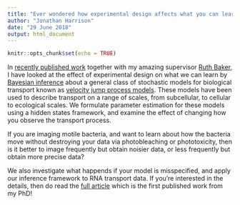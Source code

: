 ```yaml
---
title: "Ever wondered how experimental design affects what you can learn from an experiment?"
author: "Jonathan Harrison"
date: "29 June 2018"
output: html_document
---
```


```r
knitr::opts_chunk$set(echo = TRUE)
```


In [recently published work](http://journals.plos.org/ploscompbiol/article?id=10.1371/journal.pcbi.1006235) together with my amazing supervisor [Ruth Baker](http://www.iamruthbaker.com/), I have looked at the effect of experimental design on what we can learn by [Bayesian inference](https://en.wikipedia.org/wiki/Bayesian_inference) about a general class of stochastic models for biological transport known as [velocity jump process models](https://link.springer.com/article/10.1007/BF00277392). These models have been used to describe transport on a range of scales, from subcellular, to cellular to ecological scales. We formulate parameter estimation for these models using a hidden states framework, and examine the effect of changing how you observe the transport process.

If you are imaging motile bacteria, and want to learn about how the bacteria move without destroying your data via photobleaching or phototoxicity, then is it better to image frequently but obtain noisier data, or less frequently but obtain more precise data?

We also investigate what happends if your model is misspecified, and apply our inference framework to RNA transport data.  If you're interested in the details, then do read the [full article](http://journals.plos.org/ploscompbiol/article?id=10.1371/journal.pcbi.1006235) which is the first published work from my PhD!

